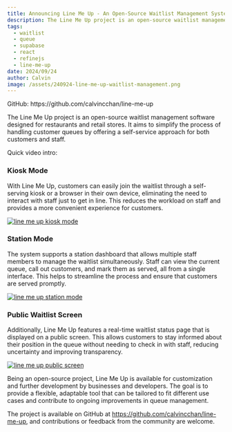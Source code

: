 ```yaml
---
title: Announcing Line Me Up - An Open-Source Waitlist Management System
description: The Line Me Up project is an open-source waitlist management software designed for restaurants and retail stores. It aims to simplify the process of handling customer queues by offering a self-service approach for both customers and staff.
tags:
  - waitlist
  - queue
  - supabase
  - react
  - refinejs
  - line-me-up
date: 2024/09/24
author: Calvin
image: /assets/240924-line-me-up-waitlist-management.png
---
```



<Callout>
GitHub: https://github.com/calvincchan/line-me-up

</Callout>

The Line Me Up project is an open-source waitlist management software designed for restaurants and retail stores. It aims to simplify the process of handling customer queues by offering a self-service approach for both customers and staff.

Quick video intro:

<YouTube id="p1OwccZgKsA" />

### Kiosk Mode

With Line Me Up, customers can easily join the waitlist through a self-serving kiosk or a browser in their own device, eliminating the need to interact with staff just to get in line. This reduces the workload on staff and provides a more convenient experience for customers.

<a href="/assets/240924-kiosk-mode.png">
  <Image
    src={KioskModeImage}
    alt="line me up kiosk mode"
    width={800}
    height={200}
  />
</a>

### Station Mode

The system supports a station dashboard that allows multiple staff members to manage the waitlist simultaneously. Staff can view the current queue, call out customers, and mark them as served, all from a single interface. This helps to streamline the process and ensure that customers are served promptly.

<a href="/assets/240924-station-mode.png">
  <Image
    src={StationModeImage}
    alt="line me up station mode"
    width={800}
    height={200}
  />
</a>

### Public Waitlist Screen

Additionally, Line Me Up features a real-time waitlist status page that is displayed on a public screen. This allows customers to stay informed about their position in the queue without needing to check in with staff, reducing uncertainty and improving transparency.

<a href="/assets/240924-public-screen.png">
  <Image
    src={PublicScreenImage}
    alt="line me up public screen"
    width={800}
    height={200}
  />
</a>

Being an open-source project, Line Me Up is available for customization and further development by businesses and developers. The goal is to provide a flexible, adaptable tool that can be tailored to fit different use cases and contribute to ongoing improvements in queue management.

The project is available on GitHub at https://github.com/calvincchan/line-me-up, and contributions or feedback from the community are welcome.
